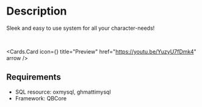 
# Description

Sleek and easy to use system for all your character-needs!

<br />

<Cards.Card
  icon={<VideoIcon />}
  title="Preview"
  href="https://youtu.be/YuzyU7fDmk4"
  arrow
/>

## Requirements

- SQL resource: oxmysql, ghmattimysql
- Framework: QBCore
